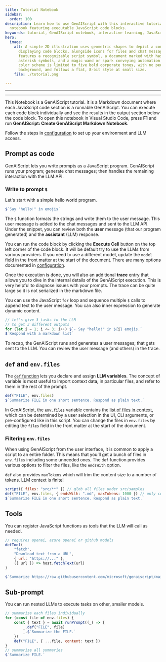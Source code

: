 ```yaml
---
title: Tutorial Notebook
sidebar:
  order: 100
description: Learn how to use GenAIScript with this interactive tutorial
  notebook featuring executable JavaScript code blocks.
keywords: tutorial, GenAIScript notebook, interactive learning, JavaScript, markdown
hero:
  image:
    alt: A simple 2D illustration uses geometric shapes to depict a computer screen
      displaying code blocks, alongside icons for files and chat messages. It
      features a recognizable script symbol, a document marked with hashtag and
      asterisk symbols, and a magic wand or spark conveying automation. The
      color scheme is limited to five bold corporate tones, with no people or
      background, and follows a flat, 8-bit style at small size.
    file: ./tutorial.png

---
```

---
---

This Notebook is a GenAIScript tutorial. It is a Markdown document where each JavaScript code section is a runnable GenAIScript. You can execute each code block individually and see the results in the output section below the code block. To open this notebook in Visual Studio Code, press **F1** and run **GenAIScript: Create GenAIScript Markdown Notebook**.

Follow the steps in [configuration](https://microsoft.github.io/genaiscript/getting-started/configuration) to set up your environment and LLM access.

## Prompt as code

GenAIScript lets you write prompts as a JavaScript program. GenAIScript runs your program; generate chat messages; then handles the remaining interaction with the LLM API.

### Write to prompt `$`

Let's start with a simple hello world program.

```js
$`Say "hello!" in emojis`
```

The `$` function formats the strings and write them to the user message. This user message is added to the chat messages and sent to the LLM API. Under the snippet, you can review both the **user** message (that our program generated) and the **assistant** (LLM) response.

You can run the code block by clicking the **Execute Cell** button on the top left corner of the code block. It will be default try to use the LLMs from various providers. If you need to use a different model, update the `model` field in the front matter at the start of the document. There are many options documented in [configuration](https://microsoft.github.io/genaiscript/getting-started/configuration).

Once the execution is done, you will also an additional **trace** entry that allows you to dive in the internal details of the GenAIScript execution. This is very helpful to diagnose issues with your prompts. The trace can be quite large so it is not serialized in the markdown file.

You can use the JavaScript `for` loop and sequence multiple `$` calls to append text to the user message. You can also inner expression to generate dynamic content.

```js
// let's give 3 tasks to the LLM
// to get 3 different outputs
for (let i = 1; i <= 3; i++) $`- Say "hello!" in ${i} emojis.`
$`Respond with a markdown list`
```

To recap, the GenAIScript runs and generates a user messages; that gets sent to the LLM. You can review the user message (and others) in the trace.

## `def` and `env.files`

The [`def` function](https://microsoft.github.io/genaiscript/reference/scripts/context/#definition-def) lets you declare and assign **LLM variables**. The concept of variable is most useful to import context data, in particular files, and refer to them in the rest of the prompt.

```js
def("FILE", env.files)
$`Summarize FILE in one short sentence. Respond as plain text.`
```

In GenAIScript, the [`env.files`](https://microsoft.github.io/genaiscript/reference/scripts/context/#environment-env) variable contains the [list of files in context](https://microsoft.github.io/genaiscript/reference/script/files), which can be determined by a user selection in the UI, CLI arguments, or pre-configured like in this script. You can change the files in `env.files` by editing the `files` field in the front matter at the start of the document.

### Filtering `env.files`

When using GenAIScript from the user interface, it is common to apply a script to an entire folder. This means that you'll get a bunch of files in `env.files` including some unneeded ones. The `def` function provides various options to filter the files, like the `endsWith` option.

`def` also provides `maxTokens` which will trim the content size to a number of tokens. LLM context is finite!

```js
script({ files: "src/**" }) // glob all files under src/samples
def("FILE", env.files, { endsWith: ".md", maxTokens: 1000 }) // only consider markdown files
$`Summarize FILE in one short sentence. Respond as plain text.`
```

## Tools

You can register JavaScript functions as tools that the LLM will call as needed.

```js
// requires openai, azure openai or github models
defTool(
    "fetch",
    "Download text from a URL",
    { url: "https://..." },
    ({ url }) => host.fetchText(url)
)

$`Summarize https://raw.githubusercontent.com/microsoft/genaiscript/main/README.md in 1 sentence.`
```

## Sub-prompt

You can run nested LLMs to execute tasks on other, smaller models.

```js
// summarize each files individually
for (const file of env.files) {
    const { text } = await runPrompt((_) => {
        _.def("FILE", file)
        _.$`Summarize the FILE.`
    })
    def("FILE", { ...file, content: text })
}
// summarize all summaries
$`Summarize FILE.`
```
